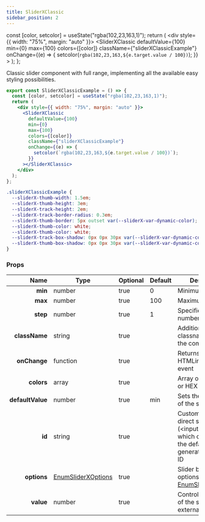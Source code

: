 ```yaml
---
title: SliderXClassic
sidebar_position: 2
---
```



  const [color, setcolor] = useState("rgba(102,23,163,1)");
  return (
    <div style={{ width: "75%", margin: "auto" }}>
      <SliderXClassic
        defaultValue={100}
        min={0}
        max={100}
        colors={[color]}
        className={"sliderXClassicExample"}
        onChange={(e) => {
          setcolor(`rgba(102,23,163,${e.target.value / 100})`);
        }}
      ></SliderXClassic>
    </div>
  );
};

Classic slider component with full range, implementing all the available easy styling possibilities.

<SliderXClassicExample></SliderXClassicExample>

<Tabs>
  <TabItem value="jsx" label="JavaScript">

```jsx
export const SliderXClassicExample = () => {
  const [color, setcolor] = useState("rgba(102,23,163,1)");
  return (
    <div style={{ width: "75%", margin: "auto" }}>
      <SliderXClassic
        defaultValue={100}
        min={0}
        max={100}
        colors={[color]}
        className={"sliderXClassicExample"}
        onChange={(e) => {
          setcolor(`rgba(102,23,163,${e.target.value / 100})`);
        }}
      ></SliderXClassic>
    </div>
  );
};
```

</TabItem>

<TabItem value="css" label="CSS">

```css
.sliderXClassicExample {
  --sliderX-thumb-width: 1.5em;
  --sliderX-thumb-height: 3em;
  --sliderX-track-height: 2em;
  --sliderX-track-border-radius: 0.3em;
  --sliderX-thumb-border: 5px outset var(--sliderX-var-dynamic-color);
  --sliderX-thumb-color: white;
  --sliderX-thumb-color: white;
  --sliderX-track-box-shadow: 0px 0px 30px var(--sliderX-var-dynamic-color);
  --sliderX-thumb-box-shadow: 0px 0px 30px var(--sliderX-var-dynamic-color);
}
```

</TabItem>
</Tabs>

### Props

|             Name | Type                                 | Optional | Default | Description                                                                                          |
| ---------------: | ------------------------------------ | -------- | ------- | ---------------------------------------------------------------------------------------------------- |
|          **min** | number                               | true     | 0       | Minimum value                                                                                        |
|          **max** | number                               | true     | 100     | Maximum value                                                                                        |
|         **step** | number                               | true     | 1       | Specifies the number intervals                                                                       |
|    **className** | string                               | true     |         | Additional classname to add to the component                                                         |
|     **onChange** | function                             | true     |         | Returns the HTMLinput change event                                                                   |
|       **colors** | array                                | true     |         | Array of RGB,RGBA or HEX colors                                                                      |
| **defaultValue** | number                               | true     | min     | Sets the initial value of the slider                                                                 |
|           **id** | string                               | true     |         | Custom ID for the direct slider \(<input\>) element which overwrites the default generated random ID |
|      **options** | [EnumSliderXOptions](sliderXOptions) | true     |         | Slider behavior options. Use [EnumSliderXOptions](sliderXOptions)                                    |
|        **value** | number                               | true     |         | Controls the value of the slider externally.                                                         |
